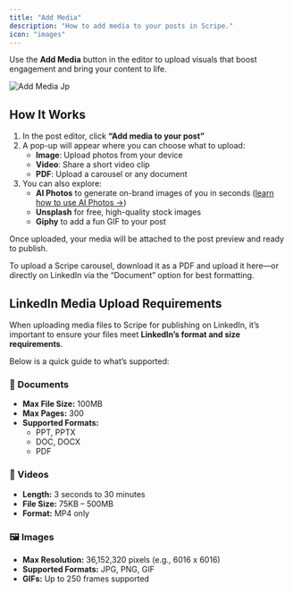 ```yaml
---
title: "Add Media"
description: "How to add media to your posts in Scripe."
icon: "images"
---
```


Use the **Add Media** button in the editor to upload visuals that boost engagement and bring your content to life.

![Add Media Jp](/images/add-media.jpg)

## How It Works

1. In the post editor, click **“Add media to your post”**
2. A pop-up will appear where you can choose what to upload:
   - **Image**: Upload photos from your device
   - **Video**: Share a short video clip
   - **PDF**: Upload a carousel or any document
3. You can also explore:
   - **AI Photos** to generate on-brand images of you in seconds ([learn how to use AI Photos →](/sidebar/AI-photos))
   - **Unsplash** for free, high-quality stock images
   - **Giphy** to add a fun GIF to your post

Once uploaded, your media will be attached to the post preview and ready to publish.

<Tip>
  To upload a Scripe carousel, download it as a PDF and upload it here—or directly on LinkedIn via the “Document” option for best formatting.
</Tip>

## LinkedIn Media Upload Requirements

When uploading media files to Scripe for publishing on LinkedIn, it’s important to ensure your files meet **LinkedIn’s format and size requirements**.

Below is a quick guide to what’s supported:

### 📄 Documents

- **Max File Size:** 100MB
- **Max Pages:** 300
- **Supported Formats:**
  - PPT, PPTX
  - DOC, DOCX
  - PDF

### 🎥 Videos

- **Length:** 3 seconds to 30 minutes
- **File Size:** 75KB – 500MB
- **Format:** MP4 only

### 🖼️ Images

- **Max Resolution:** 36,152,320 pixels (e.g., 6016 x 6016)
- **Supported Formats:** JPG, PNG, GIF
- **GIFs:** Up to 250 frames supported